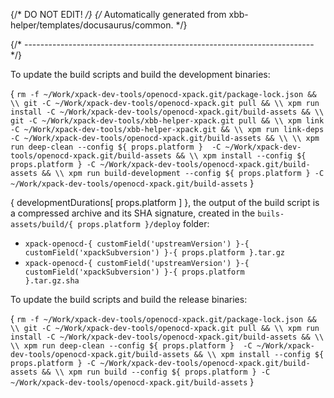 {/* DO NOT EDIT! */}
{/* Automatically generated from xbb-helper/templates/docusaurus/common. */}




{/* ------------------------------------------------------------------------ */}

To update the build scripts and build the development binaries:

<CodeBlock language="sh"> {
`rm -f ~/Work/xpack-dev-tools/openocd-xpack.git/package-lock.json && \\
git -C ~/Work/xpack-dev-tools/openocd-xpack.git pull && \\
xpm run install -C ~/Work/xpack-dev-tools/openocd-xpack.git/build-assets && \\
git -C ~/Work/xpack-dev-tools/xbb-helper-xpack.git pull && \\
xpm link -C ~/Work/xpack-dev-tools/xbb-helper-xpack.git && \\
xpm run link-deps -C ~/Work/xpack-dev-tools/openocd-xpack.git/build-assets && \\
\\
xpm run deep-clean --config ${ props.platform }  -C ~/Work/xpack-dev-tools/openocd-xpack.git/build-assets && \\
xpm install --config ${ props.platform } -C ~/Work/xpack-dev-tools/openocd-xpack.git/build-assets && \\
xpm run build-development --config ${ props.platform } -C ~/Work/xpack-dev-tools/openocd-xpack.git/build-assets`
} </CodeBlock>

{ developmentDurations[ props.platform ] }, the output of the build script is a compressed
archive and its SHA signature, created in
the <code>buils-assets/build/{ props.platform }/deploy</code> folder:

* <code>xpack-openocd-{ customField('upstreamVersion') }-{ customField('xpackSubversion') }-{ props.platform }.tar.gz</code>
* <code>xpack-openocd-{ customField('upstreamVersion') }-{ customField('xpackSubversion') }-{ props.platform }.tar.gz.sha</code>

To update the build scripts and build the release binaries:

<CodeBlock language="sh"> {
`rm -f ~/Work/xpack-dev-tools/openocd-xpack.git/package-lock.json && \\
git -C ~/Work/xpack-dev-tools/openocd-xpack.git pull && \\
xpm run install -C ~/Work/xpack-dev-tools/openocd-xpack.git/build-assets && \\
\\
xpm run deep-clean --config ${ props.platform }  -C ~/Work/xpack-dev-tools/openocd-xpack.git/build-assets && \\
xpm install --config ${ props.platform } -C ~/Work/xpack-dev-tools/openocd-xpack.git/build-assets && \\
xpm run build --config ${ props.platform } -C ~/Work/xpack-dev-tools/openocd-xpack.git/build-assets`
} </CodeBlock>
